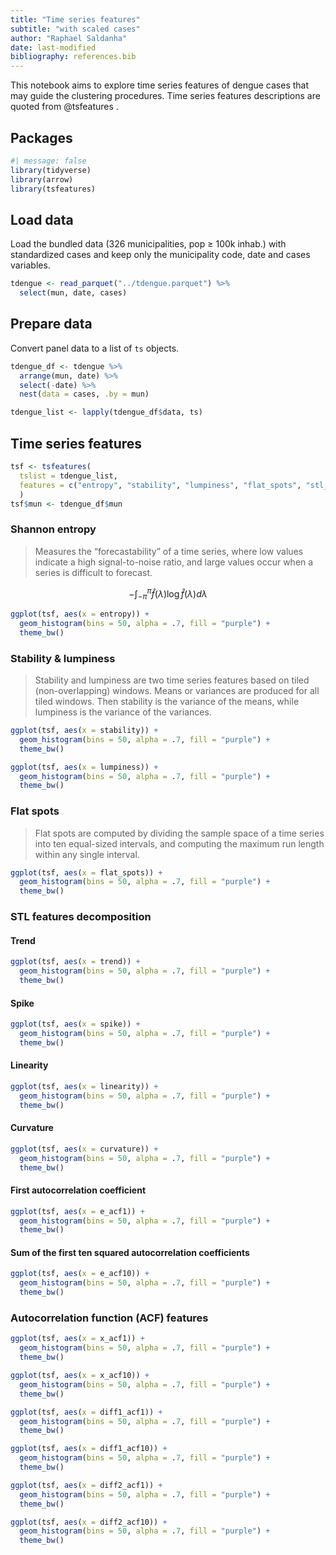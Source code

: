 ```yaml
---
title: "Time series features"
subtitle: "with scaled cases"
author: "Raphael Saldanha"
date: last-modified
bibliography: references.bib
---
```


This notebook aims to explore time series features of dengue cases that may guide the clustering procedures. Time series features descriptions are quoted from @tsfeatures .

## Packages

```r
#| message: false
library(tidyverse)
library(arrow)
library(tsfeatures)
```

## Load data

Load the bundled data (326 municipalities, pop $\geq$ 100k inhab.) with standardized cases and keep only the municipality code, date and cases variables.

```r
tdengue <- read_parquet("../tdengue.parquet") %>%
  select(mun, date, cases)
```

## Prepare data

Convert panel data to a list of `ts` objects.

```r
tdengue_df <- tdengue %>%
  arrange(mun, date) %>%
  select(-date) %>%
  nest(data = cases, .by = mun)

tdengue_list <- lapply(tdengue_df$data, ts)
```

## Time series features

```r
tsf <- tsfeatures(
  tslist = tdengue_list, 
  features = c("entropy", "stability", "lumpiness", "flat_spots", "stl_features", "acf_features")
  )
tsf$mun <- tdengue_df$mun
```

### Shannon entropy

> Measures the "forecastability" of a time series, where low values indicate a high signal-to-noise ratio, and large values occur when a series is difficult to forecast.

$$
-\int^\pi_{-\pi}\hat{f}(\lambda)\log\hat{f}(\lambda) d\lambda
$$

```r
ggplot(tsf, aes(x = entropy)) +
  geom_histogram(bins = 50, alpha = .7, fill = "purple") +
  theme_bw()
```

### Stability & lumpiness

> Stability and lumpiness are two time series features based on tiled (non-overlapping) windows. Means or variances are produced for all tiled windows. Then stability is the variance of the means, while lumpiness is the variance of the variances.

```r
ggplot(tsf, aes(x = stability)) +
  geom_histogram(bins = 50, alpha = .7, fill = "purple") +
  theme_bw()
```

```r
ggplot(tsf, aes(x = lumpiness)) +
  geom_histogram(bins = 50, alpha = .7, fill = "purple") +
  theme_bw()
```

### Flat spots

> Flat spots are computed by dividing the sample space of a time series into ten equal-sized intervals, and computing the maximum run length within any single interval.

```r
ggplot(tsf, aes(x = flat_spots)) +
  geom_histogram(bins = 50, alpha = .7, fill = "purple") +
  theme_bw()
```

### STL features decomposition

#### Trend

```r
ggplot(tsf, aes(x = trend)) +
  geom_histogram(bins = 50, alpha = .7, fill = "purple") +
  theme_bw()
```

#### Spike

```r
ggplot(tsf, aes(x = spike)) +
  geom_histogram(bins = 50, alpha = .7, fill = "purple") +
  theme_bw()
```

#### Linearity

```r
ggplot(tsf, aes(x = linearity)) +
  geom_histogram(bins = 50, alpha = .7, fill = "purple") +
  theme_bw()
```

#### Curvature

```r
ggplot(tsf, aes(x = curvature)) +
  geom_histogram(bins = 50, alpha = .7, fill = "purple") +
  theme_bw()
```

#### First autocorrelation coefficient

```r
ggplot(tsf, aes(x = e_acf1)) +
  geom_histogram(bins = 50, alpha = .7, fill = "purple") +
  theme_bw()
```

#### Sum of the first ten squared autocorrelation coefficients

```r
ggplot(tsf, aes(x = e_acf10)) +
  geom_histogram(bins = 50, alpha = .7, fill = "purple") +
  theme_bw()
```

### Autocorrelation function (ACF) features

```r
ggplot(tsf, aes(x = x_acf1)) +
  geom_histogram(bins = 50, alpha = .7, fill = "purple") +
  theme_bw()
```

```r
ggplot(tsf, aes(x = x_acf10)) +
  geom_histogram(bins = 50, alpha = .7, fill = "purple") +
  theme_bw()
```

```r
ggplot(tsf, aes(x = diff1_acf1)) +
  geom_histogram(bins = 50, alpha = .7, fill = "purple") +
  theme_bw()
```

```r
ggplot(tsf, aes(x = diff1_acf10)) +
  geom_histogram(bins = 50, alpha = .7, fill = "purple") +
  theme_bw()
```

```r
ggplot(tsf, aes(x = diff2_acf1)) +
  geom_histogram(bins = 50, alpha = .7, fill = "purple") +
  theme_bw()
```

```r
ggplot(tsf, aes(x = diff2_acf10)) +
  geom_histogram(bins = 50, alpha = .7, fill = "purple") +
  theme_bw()
```
